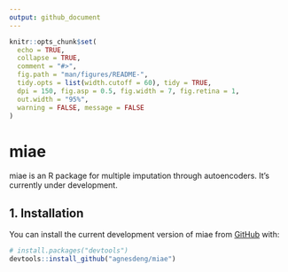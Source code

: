 ```yaml
---
output: github_document
---
```


<!-- README.md is generated from README.Rmd. Please edit that file -->

```r
knitr::opts_chunk$set(
  echo = TRUE,
  collapse = TRUE,
  comment = "#>",
  fig.path = "man/figures/README-",
  tidy.opts = list(width.cutoff = 60), tidy = TRUE,
  dpi = 150, fig.asp = 0.5, fig.width = 7, fig.retina = 1,
  out.width = "95%",
  warning = FALSE, message = FALSE
)
```

# miae

<!-- badges: start -->
<!-- badges: end -->

miae is an R package for multiple imputation through autoencoders. It's currently under development.


## 1. Installation

You can install the current development version of miae from [GitHub](https://github.com/) with:

``` r
# install.packages("devtools")
devtools::install_github("agnesdeng/miae")
```

